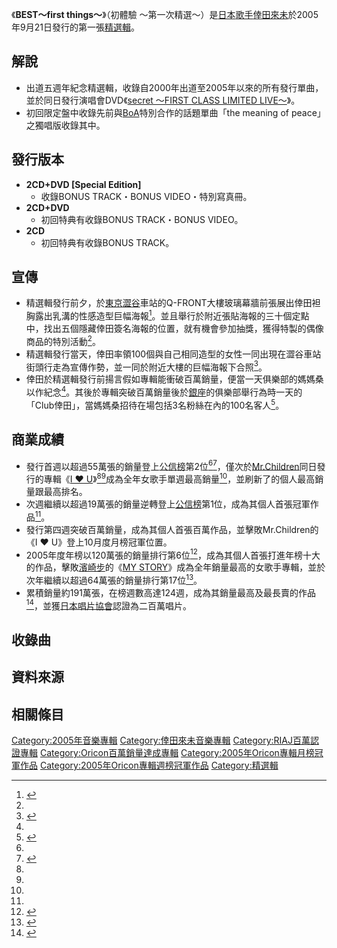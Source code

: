 {{Infobox Album |
  Name        = BEST～first things～<br /><small>初體驗 ～第一次精選～</small>|
  Type        = greatest |
  Artist      = [[倖田來未|倖田來未]] |
  Cover       = BEST-firstthings-CD+DVD-.jpg |
  Released    = 2005年9月21日  |
  Recorded    = |
  Genre       = [[J-POP|J-POP]] |
  Length      = Disc 1 53:27<BR>Disc 2 48:44<BR>總計 1:42:11 |
  Label       = [[rhythm_zone|rhythm zone]]|
  Producer    = |
  Reviews     = |
  Chart position  = *最高位1位（[[Oricon|Oricon]]）
*2005年10月度月間順位1位（Oricon）
*2005年度年間順位6位（Oricon）
*2006年度年間順位17位（Oricon）|
  Certification   = *二百萬唱片（[[日本唱片協會|日本唱片協會]]）|
 Last album = [[secret_(倖田來未專輯)|secret]]<br />（2005年）|
 This album = '''BEST～first things～'''<br />（2005年） |
 Next album = [[BEST～second_session～|BEST～second session～]]<br />（2006年）|
  Misc           = {{Extra album cover |
  | Upper caption = 其他封面 |
  | Type          = 精選輯 |
  | Cover         =  |
 | Lower caption  = 2CD版本封面
  }}
{{Singles
  | Name           = BEST～first things～
  | Type           = 精選輯
  | Single 1       = [[Butterfly_(倖田來未單曲)|Butterfly]]
  | Single 1 date  = 2005年6月22日
  | Single 2       = [[flower_(倖田來未單曲)|flower]]
  | Single 2 date  = 2005年8月10日
  | Single 3       = [[Promise/Star|Promise/Star]]
  | Single 3 date  = 2005年9月7日
  }}
}}

《'''BEST～first things～'''》（初體驗 ～第一次精選～）是[[日本|日本]][[歌手|歌手]][[倖田來未|倖田來未]]於2005年9月21日發行的第一張[[精選輯|精選輯]]。

== 解說 ==
*出道五週年紀念精選輯，收錄自2000年出道至2005年以來的所有發行單曲，並於同日發行演唱會DVD《[[secret_～FIRST_CLASS_LIMITED_LIVE～|secret ～FIRST CLASS LIMITED LIVE～]]》。
*初回限定盤中收錄先前與[[BoA|BoA]]特別合作的話題單曲「the meaning of peace」之獨唱版收錄其中。

== 發行版本 ==
*'''2CD+DVD [Special Edition]'''
**收錄BONUS TRACK・BONUS VIDEO・特別寫真冊。
*'''2CD+DVD'''
**初回特典有收錄BONUS TRACK・BONUS VIDEO。
*'''2CD'''
**初回特典有收錄BONUS TRACK。

== 宣傳 ==
*精選輯發行前夕，於[[東京|東京]][[澀谷|澀谷]]車站的Q-FRONT大樓玻璃幕牆前張展出倖田袒胸露出乳溝的性感造型巨幅海報<ref name="apple">{{cite web |url=http://www.appledaily.com.tw/appledaily/article/entertainment/20050918/2061703/倖田來未爬牆露乳溝 |language=zh |title=倖田來未爬牆露乳溝 |publisher=[[蘋果日報_(台灣)|蘋果日報]] |date=2005-09-18 |accessdate=2017-05-12 |archive-date=2019-09-19 |archive-url=https://web.archive.org/web/20190919063633/https://tw.entertainment.appledaily.com/daily/20050918/2061703/%E5%80%96%E7%94%B0%E4%BE%86%E6%9C%AA%E7%88%AC%E7%89%86%E9%9C%B2%E4%B9%B3%E6%BA%9D |dead-url=no }}</ref>。並且舉行於附近張貼海報的三十個定點中，找出五個隱藏倖田簽名海報的位置，就有機會參加抽獎，獲得特製的偶像商品的特別活動<ref name="apple"/>。 
*精選輯發行當天，倖田率領100個與自己相同造型的女性一同出現在澀谷車站街頭行走為宣傳作勢，並一同於附近大樓的巨幅海報下合照<ref name="best">{{cite web|url=http://www.books.com.tw/CD/activity/kodakumi_event/index_1.htm|title=倖田來未的「初體驗~第一次精選~」|publisher=博客來|language=zh|accessdate=2017-05-12|archive-date=2019-10-30|archive-url=https://web.archive.org/web/20191030024342/https://www.books.com.tw/CD/activity/kodakumi_event/index_1.htm|dead-url=no}}</ref>。
*倖田於精選輯發行前揚言假如專輯能衝破百萬銷量，便當一天俱樂部的媽媽桑以作紀念<ref name="best"/>。其後於專輯突破百萬銷量後於[[銀座|銀座]]的俱樂部舉行為時一天的「Club倖田」，當媽媽桑招待在場包括3名粉絲在內的100名客人<ref>{{cite web |url=http://hk.apple.nextmedia.com/entertainment/art/20051125/5427056 |title=倖田來未做媽媽生服侍100老細 |publisher=[[蘋果日報_(香港)|蘋果日報]] |language=zh |date=2005-11-25 |accessdate=2017-05-12 |archive-date=2019-09-19 |archive-url=https://web.archive.org/web/20190919063705/https://hk.entertainment.appledaily.com/entertainment/daily/article/20051125/5427056 |dead-url=no }}</ref>。

== 商業成績 ==
*發行首週以超過55萬張的銷量登上[[公信榜|公信榜]]第2位<ref name="best"/><ref name="apple2">{{cite web|url=http://hk.apple.nextmedia.com/entertainment/art/20051002/5274369|title=東瀛視點：倖田來未攝位合時變一姐|publisher=[[蘋果日報_(香港)|蘋果日報]]|language=zh|date=2005-10-02|accessdate=2017-05-12|archive-date=2019-09-19|archive-url=https://web.archive.org/web/20190919063656/https://hk.entertainment.appledaily.com/entertainment/daily/article/20051002/5274369|dead-url=no}}</ref>，僅次於[[Mr.Children|Mr.Children]]同日發行的專輯《[[I_♥_U|I ♥ U]]》<ref name="best"/><ref name="apple2"/>成為全年女歌手單週最高銷量<ref name="best"/>，並刷新了的個人最高銷量跟最高排名。
*次週繼續以超過19萬張的銷量逆轉登上[[公信榜|公信榜]]第1位，成為其個人首張冠軍作品<ref name="best"/>。
*發行第四週突破百萬銷量，成為其個人首張百萬作品，並擊敗Mr.Children的《I ♥ U》登上10月度月榜冠軍位置。
*2005年度年榜以120萬張的銷量排行第6位<ref>{{Cite web |url=http://www.musictvprogram.com/corner-ranking-2005.html |title=2005年間アルバムランキング TOP100 |access-date=2017-05-11 |archive-url=https://web.archive.org/web/20101005060538/http://www.musictvprogram.com/corner-ranking-2005.html |archive-date=2010-10-05 |dead-url=yes }}</ref>，成為其個人首張打進年榜十大的作品，擊敗[[濱崎步|濱崎步]]的《[[MY_STORY|MY STORY]]》成為全年銷量最高的女歌手專輯，並於次年繼續以超過64萬張的銷量排行第17位<ref>{{Cite web |url=http://www.musictvprogram.com/corner-ranking-2006.html |title=2006年間アルバムランキング TOP100 |access-date=2017-05-11 |archive-url=https://web.archive.org/web/20161105125057/http://www.musictvprogram.com/corner-ranking-2006.html |archive-date=2016-11-05 |dead-url=yes }}</ref>。
*累積銷量約191萬張，在榜週數高達124週，成為其銷量最高及最長賣的作品<ref>{{Cite web |url=http://www.oricon.co.jp/prof/259698/rank/album/ |title=倖田來未のアルバム売上ランキング |accessdate=2017-05-11 |archive-date=2017-07-13 |archive-url=https://web.archive.org/web/20170713134255/http://www.oricon.co.jp/prof/259698/rank/album/ |dead-url=no }}</ref>，並獲[[日本唱片協會|日本唱片協會]]認證為二百萬唱片。

== 收錄曲 ==
{{tracklist
| collapsed =
| headline = CD1

| title1 = NO TRICKS
| note1 = 
| lyrics1 = 倖田來未 • Daisuke ”D.I” Imai
| music1 = 今井大介
| length1 = 4:31

| title2 = [[TAKE_BACK|TAKE BACK]]
| note2 = 
| lyrics2 = 倖田來未
| music2 = 菊池一仁
| length2 = 4:55

| title3 = [[Trust_Your_Love|Trust Your Love]]
| note3 = 
| lyrics3 = 倖田來未
| music3 = 菊池一仁
| length3 = 4:27

| title4 = [[COLOR_OF_SOUL|COLOR OF SOUL]]
| note4 = 
| lyrics4 = 渡邊夏美
| music4 = 渡邊未來
| length4 = 4:28

| title5 = [[So_Into_You|So Into You]]
| note5 = 
| lyrics5 = 倖田來未
| music5 = 阿部靖廣
| length5 = 4:32

| title6 = [[love_across_the_ocean|love across the ocean]]
| note6 = 
| lyrics6 = 倖田來未
| music6 = TSUKASA
| length6 = 3:37

| title7 = [[m・a・z・e|m・a・z・e]]
| note7 = 
| lyrics7 = Kenn Kato
| music7 = 山口寛雄
| length7 = 4:04

| title8 = [[Real_Emotion/千言萬語|real Emotion]]
| note8 = 
| lyrics8 = Kenn Kato
| music8 = 原一博
| length8 = 3:59

| title9 = [[Real_Emotion/千言萬語|千言萬語]]
| note9 = 
| lyrics9 = 野島一成
| music9 = 江口貴勅 • 松枝賀子
| length9 = 5:58

| title10 = [[COME_WITH_ME|COME WITH ME]]
| note10 = 
| lyrics10 = 倖田來未
| music10 = h-wonder
| length10 = 4:46

| title11 = [[Gentle_Words|Gentle Words]]
| note11 =
| lyrics11 = Kenn Kato
| music11 = D.A.I
| length11 = 3:44

| title12 = [[Crazy_4_U|Crazy 4 U]]
| note12 = 
| lyrics12 = 渡邊未來
| music12 = 渡邊未來
| length12 = 4:06
}}

{{tracklist
| collapsed =
| headline = CD2

| title1 = [[LOVE&HONEY|甜心戰士]]
| note1 = 
| lyrics1 = Kurodo Q.
| music1 = 渡邊岳夫
| length1 = 3:06

| title2 = [[Chase_(倖田來未單曲)|Chase]]
| note2 =
| lyrics2 = 倖田來未 • 原一博
| music2 = 原一博
| length2 = 4:58

| title3 = [[奇蹟_(倖田來未單曲)|奇蹟]]
| note3 = 
| lyrics3 = 倖田來未• 森元康介
| music3 = 森元康介
| length3 = 4:58

| title4 = [[girls～Selfish～|Selfish]]
| note4 = 
| lyrics4 = 渡邊未來
| music4 = 渡邊未來
| length4 = 3:53

| title5 = [[Hands_(單曲)|hands]]
| note5 = 
| lyrics5 = 倖田來未
| music5 = 大西克巳
| length5 = 4:25

| title6 = [[Hot_Stuff_feat._KM-MARKIT|Hot Stuff feat. KM-MARKIT]]
| note6 = 
| lyrics6 = 倖田來未 • KM-MARKIT
| music6 = 今井大介
| length6 = 4:06

| title7 = [[Butterfly_(倖田來未單曲)|Butterfly]]
| note7 = 
| lyrics7 = 倖田來未
| music7 = 渡邊未來
| length7 = 4:18

| title8 = [[Flower_(倖田來未單曲)|flower]]
| note8 = 
| lyrics8 = y@suo ohtani
| music8 = y@suo ohtani
| length8 = 4:38

| title9 = [[Promise/Star|Promise]]
| note9 = 
| lyrics9 = 倖田來未
| music9 = Daisuke"D.I"Imai
| length9 = 4:47

| title10 = [[Promise/Star|Star]]
| note10 = 
| lyrics10 = 倖田來未
| music10 = 森元康介
| length10 = 4:05

| title11 = [[The_Meaning_of_Peace|the meaning of peace]]
| note11 = 初回盤限定
| lyrics11 = 小室哲哉
| music11 = [[小室哲哉|小室哲哉]]
| length11 = 5:16
}}
{{tracklist
| collapsed = yes
| headline = DVD

| title1 = TAKE BACK
| note1 = Music Video

| title2 = Trust Your Love
| note2 = Music Video

| title3 = COLOR OF SOUL
| note3 = Music Video

| title4 = So Into You
| note4 = Music Video

| title5 = love across the ocean
| note5 = Music Video

| title6 = m・a・z・e
| note6 = Music Video

| title7 = real Emotion
| note7 = Music Video

| title8 = COME WITH ME
| note8 = Music Video

| title9 = Gentle Words
| note9 = Music Video

| title10 = Crazy 4 U
| note10 = Music Video

| title11 = 甜心戰士
| note11 = Music Video

| title12 = Chase
| note12 = Music Video

| title13 = 奇蹟
| note13 = Music Video

| title14 = Selfish
| note14 = Music Video

| title15 = hands～single version～
| note15 = Music Video

| title16 = Hot Stuff feat. KM-MARKIT
| note16 = Music Video

| title17 = Butterfly
| note17 = Music Video

| title18 = Promise
| note18 = Music Video

| title19 = Special Mix Video from BEST〜first things〜 Bonus Clip
| note19 = 初回盤限定
}}

==資料來源==
{{reflist}}

==相關條目==
{{倖田來未}}
{{Oricon專輯週榜冠軍 (2005年)|2005年10月10日}}
{{Oricon專輯月榜冠軍 (2000年代後期)|2005年11月}}

[[Category:2005年音樂專輯|Category:2005年音樂專輯]]
[[Category:倖田來未音樂專輯|Category:倖田來未音樂專輯]]
[[Category:RIAJ百萬認證專輯|Category:RIAJ百萬認證專輯]]
[[Category:Oricon百萬銷量達成專輯|Category:Oricon百萬銷量達成專輯]]
[[Category:2005年Oricon專輯月榜冠軍作品|Category:2005年Oricon專輯月榜冠軍作品]]
[[Category:2005年Oricon專輯週榜冠軍作品|Category:2005年Oricon專輯週榜冠軍作品]]
[[Category:精選輯|Category:精選輯]]